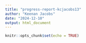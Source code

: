 ```yaml
---
title: "progress-report-kcjacobs13"
author: "Keenan Jacobs"
date: "2024-12-10"
output: html_document
---
```


```r
knitr::opts_chunk$set(echo = TRUE)
```
